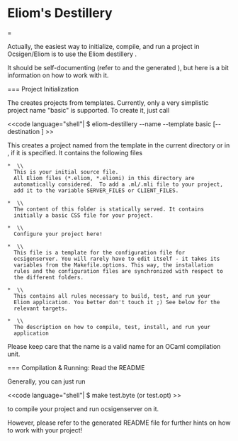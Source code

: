
= Eliom's Destillery==

Actually, the easiest way to initialize, compile, and run a project in
Ocsigen/Eliom is to use the Eliom destillery {{{eliom-destillery}}}.

It should be self-documenting (refer to {{{eliom-destillery -help}}} and the
generated {{{README}}}), but here is a bit information on how to work
with it.

=== Project Initialization

The {{{eliom-destillery}}} creates projects from templates. Currently,
only a very simplistic project name "basic" is supported. To create it, just call

<<code language="shell"|
$ eliom-destillery --name <name> --template basic [--destination <dest>]
>>

This creates a project named {{{<name>}}} from the {{{"basic"}}}
template in the current directory or in {{{<dest>}}}, if it is
specified. It contains the following files

 * {{{<name>.eliom}}} \\
   This is your initial source file.
   All Eliom files (*.eliom, *.eliomi) in this directory are
   automatically considered.  To add a .ml/.mli file to your project,
   add it to the variable SERVER_FILES or CLIENT_FILES.

 * {{{static/}}} \\
   The content of this folder is statically served. It contains
   initially a basic CSS file for your project.

 * {{{Makefile.options}}} \\
   Configure your project here!

 * {{{name.conf.in}}} \\
   This file is a template for the configuration file for
   ocsigenserver. You will rarely have to edit itself - it takes its
   variables from the Makefile.options. This way, the installation
   rules and the configuration files are synchronized with respect to
   the different folders.

 * {{{Makefile}}} \\
   This contains all rules necessary to build, test, and run your
   Eliom application. You better don't touch it ;) See below for the
   relevant targets.

 * {{{README}}} \\
   The description on how to compile, test, install, and run your
   application

Please keep care that the name is a valid name for an OCaml
compilation unit.

=== Compilation & Running: Read the README

Generally, you can just run

<<code language="shell"|
$ make test.byte (or test.opt)
>>

to compile your project and run ocsigenserver on it.

However, please refer to the generated README file for further hints
on how to work with your project!
